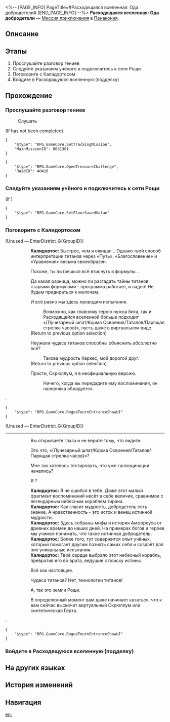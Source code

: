 <%-- [PAGE_INFO]
PageTitle=#Расходящаяся вселенная: Ода добродетели#
[END_PAGE_INFO] --%>
{{Дополнить|Диалоги.}}
{{Миссия Инфобокс
|id              = 8031301
|Название        = 
|Изображение     = Миссия Расходящаяся вселенная Ода добродетели.png
|Тип             = Миссия приключения
|Событие         = 
|Глава           = 
|Условия         = Завершена {{cx}}<!--Hidden Mission ID 8023701-->
|Персонажи       = Калидортос; Первопроходец
|СтартЛокация    = [[Пенакония]] — [[«(Лучезарный шпат/Корма Освоения/Таталов/Парящая стрелка часов)»]]
|Мир             = Пенакония
|Предыдущая      = 
|Следующая       = 
|Награды         = Кредиты*5 000
}}
'''Расходящаяся вселенная: Ода добродетели''' — [[Миссия приключения]] в [[Пенакония]].

==Описание==
{{Описание|<!--официальное описание из Перекрёстка судеб-->}}

==Этапы==
# Прослушайте разговор гениев
# Следуйте указаниям учёного и подключитесь к сети Рощи
# Поговорите с Калидортосом
# Войдите в Расходящуюся вселенную (подделку)

==Прохождение==
{{Дополнить}}

===Прослушайте разговор гениев===
{{Описание миссии|тип=Миссия приключения|локация=«(Лучезарный шпат/Корма Освоения/Таталов/Парящая стрелка часов)»|Что же обсуждали два гения, пока вы с Дань Хэном застряли на Амфореусе?}}
{{Диалог Начало}}

:{{Диалог|undefined}} Слушать
;(If {{cx}}<!--Hidden Mission ID 8023801--> has not been completed)
::{{tx}}
:{{tx}}
<pre>{
	"$type": "RPG.GameCore.SetTrackingMission",
	"MainMissionID": 8031301
}</pre>
<pre>{
	"$type": "RPG.GameCore.OpenTreasureChallenge",
	"RaidID": 40416
}</pre>
{{Диалог Конец}}

===Следуйте указаниям учёного и подключитесь к сети Рощи===
{{Описание миссии|тип=Миссия приключения|локация=«(Лучезарный шпат/Корма Освоения/Таталов/Парящая стрелка часов)»|Воспользовавшись чудом титана из Рощи и оставшимися воспоминаниями о тестировании, вы создали подделку Расходящейся вселенной в коревой системе святого древа. По словам Калидортоса, это самое подходящее место для обучения. Используйте уравнения Путей для изучения легенд и истории Амфореуса. Кстати, ведь получается, что это виртуализация Виртуальной вселенной?}}
{{Диалог Начало}}
;(If {{cx}}{{subst:void|<!--{"$type":"RPG.GameCore.ByCompareRogueTournPermanantTalentState"}-->}})
<pre>{
	"$type": "RPG.GameCore.SetFloorSavedValue"
}</pre>
{{Диалог Конец}}

===Поговорите с Калидортосом===
{{Диалог Начало}}

;(Unused &mdash; EnterDistrict_G{GroupID})
:{{tx}}
::'''Калидортос:''' Быстрее, чем я ожидал... Однако твой способ интерпретации титанов через «Путь», «Благословение» и «Уравнения» весьма своеобразен.
::{{Диалог|Стрелка}} Похоже, ты пытаешься всё втиснуть в формулы...
::Да какая разница, можно ли разгадать тайны титанов старыми формулами - программа работает, и ладно! Не будем придираться к мелочам.
::{{tx}}
::{{tx}}
::{{Диалог|Разговор}} И всё равно мы здесь проводим испытания.
:::Возможно, как главному герою нужна бита, так и Расходящейся вселенной больше подходит «(Лучезарный шпат/Корма Освоения/Таталов/Парящая стрелка часов)», пусть даже в виртуальном виде.
:::{{tx}}
::;(Return to previous option selection)
::{{Диалог|Разговор}} Неужели чудеса титанов способны объяснить абсолютно всё?
:::Такова мудрость Керкес, мой дорогой друг.
:::{{tx}}
::;(Return to previous option selection)
::{{Диалог|Стрелка}} Прости, Скрюллум, я {{MC|ж=поиграла|м=поиграл}} в неофициальную версию.
:::Ничего, когда вы передадите ему воспоминания, он наверняка обрадуется.
:::{{tx}}
:::{{tx}}
:<pre>{
	"$type": "RPG.GameCore.RogueTournEntranceShowUI"
}</pre>

;(Unused &mdash; EnterDistrict_G{GroupID})
----
::{{tx}}
::Вы открываете глаза и не верите тому, что видите.
::{{Диалог|Стрелка}} Это что, «(Лучезарный шпат/Корма Освоения/Таталов/Парящая стрелка часов)»?
::{{Диалог|Стрелка}} Мне так хотелось тестировать, что уже галлюцинации начались?
::{{Диалог|Стрелка}} Я {{MC|ж=вернулась|м=вернулся}}?
::'''Калидортос:''' Я не ошибся в тебе. Даже этот малый фрагмент воспоминаний несёт в себе величие, сравнимое с легендарным небесным кораблём тирана.
::'''Калидортос:''' Как гласит мудрость, добродетель есть знание. А нравственность - это исток и венец истинной мудрости.
::'''Калидортос:''' Здесь собраны мифы и история Амфореуса от древних времён до наших дней. На примерах богов и героев мы учимся понимать, что такое истинная добродетель.
::'''Калидортос:''' Более того, тут содержится опыт учёных, который помогает другим познать самих себя и создаёт для них уникальные испытания.
::'''Калидортос:''' Твоё сердце выбрало этот небесный корабль, превратив его во врата, ведущие к поиску истины.
::{{Диалог|Стрелка}} Всё как настоящее.
::{{Диалог|Стрелка}} Чудеса титанов? Нет, технологии титанов!
::{{Диалог|Стрелка}} А, так это земли Рощи.
::В определённый момент вам даже начинает казаться, что к вам сейчас выскочит виртуальный Скрюллум или синтетическая Герта.
::{{tx}}
:<pre>{
	"$type": "RPG.GameCore.RogueTournEntranceShowUI"
}</pre>
{{Диалог Конец}}

===Войдите в Расходящуюся вселенную (подделку)===
{{Диалог Начало}}

{{Диалог Конец}}

==На других языках==
{{На других языках
|en   = Divergent Universe: Hymn of Virtue
|zhs  = 差分宇宙：德性的赞歌
|zht  = 差分宇宙：德性的讚歌
|ja   = 階差宇宙：美徳の賛歌
|ko   = 차분화 우주: 덕성의 찬가
|es   = Universo Diferenciado: Himno de la virtud
|fr   = Univers parallèle&nbsp;: Hymne de la vertu
|ru   = Расходящаяся вселенная: Ода добродетели
|th   = จักรวาลต่างมิติ: เพลงเชิดชูคุณธรรม
|vi   = Vũ Trụ Sai Phân: Ca Ngợi Đức Hạnh
|de   = Divergentes Universum: Hymne der Tugend
|id   = Divergent Universe: Himne Kebajikan
|pt   = Universo Divergente: Hino da Virtude
}}

==История изменений==
{{История изменений|3.5}}

==Навигация==
{{Миссия приключения Навбокс|Глава }}

[[en:]]
